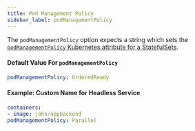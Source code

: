 ```yaml
---
title: Pod Management Policy
sidebar_label: podManagementPolicy
---
```


The `podManagementPolicy` option expects a string which sets the [`podManagementPolicy` Kubernetes attribute for a StatefulSets](https://kubernetes.io/docs/concepts/workloads/controllers/statefulset/#pod-management-policies).

#### Default Value For `podManagementPolicy`
```yaml
podManagementPolicy: OrderedReady
```

#### Example: Custom Name for Headless Service
```yaml
containers:
- image: john/appbackend
podManagementPolicy: Parallel
```